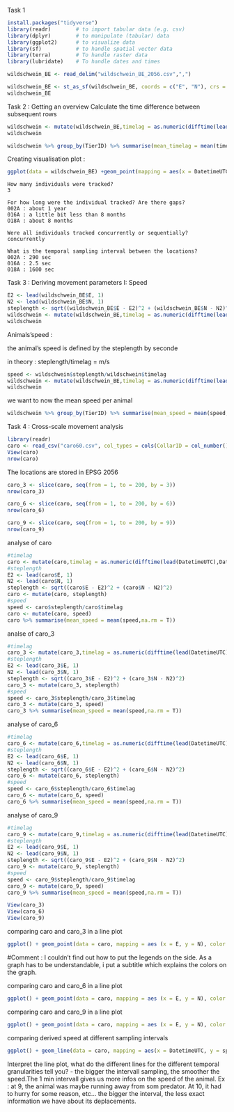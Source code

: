 Task 1 

```r
install.packages("tidyverse")
library(readr)        # to import tabular data (e.g. csv)
library(dplyr)        # to manipulate (tabular) data
library(ggplot2)      # to visualize data
library(sf)           # to handle spatial vector data
library(terra)        # To handle raster data
library(lubridate)    # To handle dates and times
```

```r
wildschwein_BE <- read_delim("wildschwein_BE_2056.csv",",")
```

```r
wildschwein_BE <- st_as_sf(wildschwein_BE, coords = c("E", "N"), crs = 2056, remove = FALSE)
wildschwein_BE

```

Task 2 : Getting an overview
Calculate the time difference between subsequent rows

```r
wildschwein <- mutate(wildschwein_BE,timelag = as.numeric(difftime(lead(DatetimeUTC),DatetimeUTC)), units = "sec")
wildschwein
```


```r
wildschwein %>% group_by(TierID) %>% summarise(mean_timelag = mean(timelag,na.rm = T))
```
Creating visualisation plot : 

```r
ggplot(data = wildschwein_BE) +geom_point(mapping = aes(x = DatetimeUTC, y = TierID), color = "blue")
```

    How many individuals were tracked?
    3

    For how long were the individual tracked? Are there gaps?
    002A : about 1 year
    016A : a little bit less than 8 months
    O18A : about 8 months
    
    Were all individuals tracked concurrently or sequentially?
    concurrently
    
    What is the temporal sampling interval between the locations?
    002A : 290 sec
    016A : 2.5 sec
    018A : 1600 sec


Task 3 : Deriving movement parameters I: Speed

```r
E2 <- lead(wildschwein_BE$E, 1)
N2 <- lead(wildschwein_BE$N, 1)
steplength <- sqrt((wildschwein_BE$E - E2)^2 + (wildschwein_BE$N - N2)^2)
wildschwein <- mutate(wildschwein_BE,timelag = as.numeric(difftime(lead(DatetimeUTC),DatetimeUTC)), units = "sec", steplength)
wildschwein

```

Animals'speed : 

the animal's speed is defined by the steplength by seconde

in theory : steplength/timelag = m/s

```r
speed <- wildschwein$steplength/wildschwein$timelag
wildschwein <- mutate(wildschwein_BE,timelag = as.numeric(difftime(lead(DatetimeUTC),DatetimeUTC)), units = "sec", steplength, speed)
wildschwein
```

we want to now the mean speed per animal 

```r
wildschwein %>% group_by(TierID) %>% summarise(mean_speed = mean(speed,na.rm = T))
```
Task 4 : Cross-scale movement analysis

```r
library(readr)
caro <- read_csv("caro60.csv", col_types = cols(CollarID = col_number(), DatetimeUTC = col_datetime(format = "%Y-%m-%dT%H:%M:%SZ"), E = col_number(), N = col_number()))
View(caro)
nrow(caro)
```

The locations are stored in EPSG 2056

```r
caro_3 <- slice(caro, seq(from = 1, to = 200, by = 3))
nrow(caro_3)
```

```r
caro_6 <- slice(caro, seq(from = 1, to = 200, by = 6))
nrow(caro_6)
```

```r
caro_9 <- slice(caro, seq(from = 1, to = 200, by = 9))
nrow(caro_9)
```

analyse of caro

```r
#timelag
caro <- mutate(caro,timelag = as.numeric(difftime(lead(DatetimeUTC),DatetimeUTC)), units = "sec")
#steplength
E2 <- lead(caro$E, 1)
N2 <- lead(caro$N, 1)
steplength <- sqrt((caro$E - E2)^2 + (caro$N - N2)^2)
caro <- mutate(caro, steplength)
#speed
speed <- caro$steplength/caro$timelag
caro <- mutate(caro, speed)
caro %>% summarise(mean_speed = mean(speed,na.rm = T))
```

analse of caro_3

```r
#timelag
caro_3 <- mutate(caro_3,timelag = as.numeric(difftime(lead(DatetimeUTC),DatetimeUTC)), units = "sec")
#steplength
E2 <- lead(caro_3$E, 1)
N2 <- lead(caro_3$N, 1)
steplength <- sqrt((caro_3$E - E2)^2 + (caro_3$N - N2)^2)
caro_3 <- mutate(caro_3, steplength)
#speed
speed <- caro_3$steplength/caro_3$timelag
caro_3 <- mutate(caro_3, speed)
caro_3 %>% summarise(mean_speed = mean(speed,na.rm = T))
```

analyse of caro_6

```r
#timelag
caro_6 <- mutate(caro_6,timelag = as.numeric(difftime(lead(DatetimeUTC),DatetimeUTC)), units = "sec")
#steplength
E2 <- lead(caro_6$E, 1)
N2 <- lead(caro_6$N, 1)
steplength <- sqrt((caro_6$E - E2)^2 + (caro_6$N - N2)^2)
caro_6 <- mutate(caro_6, steplength)
#speed
speed <- caro_6$steplength/caro_6$timelag
caro_6 <- mutate(caro_6, speed)
caro_6 %>% summarise(mean_speed = mean(speed,na.rm = T))
```

analyse of caro_9

```r
#timelag
caro_9 <- mutate(caro_9,timelag = as.numeric(difftime(lead(DatetimeUTC),DatetimeUTC)), units = "sec")
#steplength
E2 <- lead(caro_9$E, 1)
N2 <- lead(caro_9$N, 1)
steplength <- sqrt((caro_9$E - E2)^2 + (caro_9$N - N2)^2)
caro_9 <- mutate(caro_9, steplength)
#speed
speed <- caro_9$steplength/caro_9$timelag
caro_9 <- mutate(caro_9, speed)
caro_9 %>% summarise(mean_speed = mean(speed,na.rm = T))
```
```r
View(caro_3)
View(caro_6)
View(caro_9)
```

comparing caro and caro_3 in a line plot

```r
ggplot() + geom_point(data = caro, mapping = aes (x = E, y = N), color = "blue") + geom_path(data = caro, mapping = aes (x = E, y = N), color = "blue") + geom_point(data= caro_3, mapping = aes (x = E, y =N), color = "red") + geom_path(data = caro_3, mapping = aes (x = E, y = N), color = "red") + ggtitle("Comparing original- with 3 minutes resampled data", subtitle = "Trajectory : Blue = 1 min, Red = 3 min") + theme(plot.title=element_text(hjust=0.5), plot.subtitle=element_text(hjust=0.5))
```
#Comment : I couldn't find out how to put the legends on the side. As a graph has to be understandable, i put a subtitle which explains the colors on the graph. 

comparing caro and caro_6 in a line plot

```r
ggplot() + geom_point(data = caro, mapping = aes (x = E, y = N), color = "blue") + geom_path(data = caro, mapping = aes (x = E, y = N), color = "blue") + geom_point(data= caro_6, mapping = aes (x = E, y =N), color = "red") + geom_path(data = caro_6, mapping = aes (x = E, y = N), color = "red") + ggtitle("Comparing original- with 6 minutes resampled data", subtitle = "Trajectory : Blue = 1 min, Red = 6 min") + theme(plot.title=element_text(hjust=0.5), plot.subtitle=element_text(hjust=0.5))
```


comparing caro and caro_9 in a line plot

```r
ggplot() + geom_point(data = caro, mapping = aes (x = E, y = N), color = "blue") + geom_path(data = caro, mapping = aes (x = E, y = N), color = "blue") + geom_point(data= caro_9, mapping = aes (x = E, y =N), color = "red") + geom_path(data = caro_9, mapping = aes (x = E, y = N), color = "red") + ggtitle("Comparing original- with 9 minutes resampled data", subtitle = "Trajectory : Blue = 1 min, Red = 9 min") + theme(plot.title=element_text(hjust=0.5), plot.subtitle=element_text(hjust=0.5))
```

comparing derived speed at different sampling intervals

```r
ggplot() + geom_line(data = caro, mapping = aes(x = DatetimeUTC, y = speed), color = "blue") +geom_line(data = caro_3, mapping = aes(x = DatetimeUTC, y = speed), color = "red") + geom_line(data = caro_6, mapping = aes(x = DatetimeUTC, y = speed), color = "green") + geom_line(data = caro_9, mapping = aes(x = DatetimeUTC, y = speed), color = "orange")+ ggtitle("Comparing original- with 9 minutes resampled data", subtitle = "Blue : 1 min, Red : 3 min, Green : 6 min, Orange : 9 min") + theme(plot.title=element_text(hjust=0.5), plot.subtitle=element_text(hjust=0.5)) + labs (x = "Time", y = "Speed")
```

Interpret the line plot, what do the different lines for the different temporal granularities tell you? 
- the bigger the intervall sampling, the smoother the speed.The 1 min intervall gives us more infos on the speed of the animal. Ex : at 9, the animal was maybe running away from som predator. At 10, it had to hurry for some reason, etc... the bigger the interval, the less exact information we have about its deplacements. 


